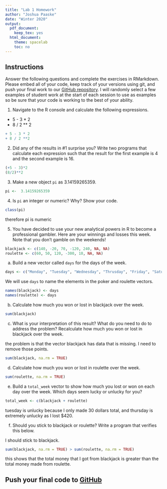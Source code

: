 ```yaml
---
title: "Lab 1 Homework"
author: "Joshua Paaske"
date: "Winter 2020"
output:
  pdf_document: 
    keep_tex: yes
  html_document:
    theme: spacelab
    toc: no
---
```



## Instructions
Answer the following questions and complete the exercises in RMarkdown. Please embed all of your code, keep track of your versions using git, and push your final work to our [GitHub repository](https://github.com/FRS417-DataScienceBiologists). I will randomly select a few examples of student work at the start of each session to use as examples so be sure that your code is working to the best of your ability.  

1. Navigate to the R console and calculate the following expressions.  
  + 5 - 3 * 2  
  + 8 / 2 ** 2  
  
```r
+ 5 - 3 * 2
+ 8 / 2 **2
```
  
  
2. Did any of the results in #1 surprise you? Write two programs that calculate each expression such that the result for the first example is 4 and the second example is 16.  

```r
(+5 - 3)*2
(8/2)**2
```


3. Make a new object `pi` as 3.14159265359.  

```r
pi <-  3.14159265359
```


4. Is `pi` an integer or numeric? Why? Show your code.  
```r
class(pi)

```
therefore pi is numeric

5. You have decided to use your new analytical powers in R to become a professional gambler. Here are your winnings and losses this week. Note that you don't gamble on the weekends!  
```r
blackjack <- c(140, -20, 70, -120, 240, NA, NA)
roulette <- c(60, 50, 120, -300, 10, NA, NA)
```

a. Build a new vector called `days` for the days of the week. 
```r
days <- c("Monday", "Tuesday", "Wednesday", "Thrusday", "Friday", "Saturday", "Sunday")
```


We will use `days` to name the elements in the poker and roulette vectors.
```r
names(blackjack) <- days
names(roulette) <- days
```

b. Calculate how much you won or lost in blackjack over the week.  
```r
sum(blackjack)
```


c. What is your interpretation of this result? What do you need to do to address the problem? Recalculate how much you won or lost in blackjack over the week.  

the problem is that the vector blackjack has data that is missing. I need to remove those points. 
```r
sum(blackjack, na.rm = TRUE)
```

d. Calculate how much you won or lost in roulette over the week.  
```r
sum(roulette, na.rm = TRUE)
```


e. Build a `total_week` vector to show how much you lost or won on each day over the week. Which days seem lucky or unlucky for you?
```r
total_week <- c(blackjack + roulette)
```
tuesday is unlucky because I only made 30 dollars total, and thursday is extremely unlucky as I lost $420. 

f. Should you stick to blackjack or roulette? Write a program that verifies this below.  

I should stick to blackjack. 

```r
sum(blackjack, na.rm = TRUE) > sum(roulette, na.rm = TRUE)
```
this shows that the total money that I got from blackjack is greater than the total money made from roulette. 

## Push your final code to [GitHub](https://github.com/FRS417-DataScienceBiologists)